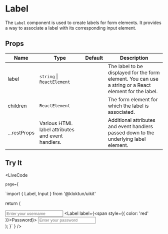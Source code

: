 
# Label

The `Label` component is used to create labels for form elements. It provides a way to associate a label with its corresponding input element.

## Props

| Name       | Type                        | Default   | Description                                            |
|------------|-----------------------------|-----------|--------------------------------------------------------|
| label      | `string` \| `ReactElement`  |           | The label to be displayed for the form element. You can use a string or a React element for the label. |
| children   | `ReactElement`              |           | The form element for which the label is associated.    |
| ...restProps | Various HTML label attributes and event handlers. | | Additional attributes and event handlers passed down to the underlying label element. |

## Try It

<LiveCode 

    page={
`import { Label, Input } from '@kloktun/uikit'

  return (
    <div className="flex flex-col gap-4">
      <Label label="Username">
        <Input placeholder="Enter your username" />
      </Label>
      <Label label={<span style={{ color: 'red' }}>Password</span>}>
        <Input type="password" placeholder="Enter your password" />
      </Label>
    </div>
  );
}`
  }
/>
